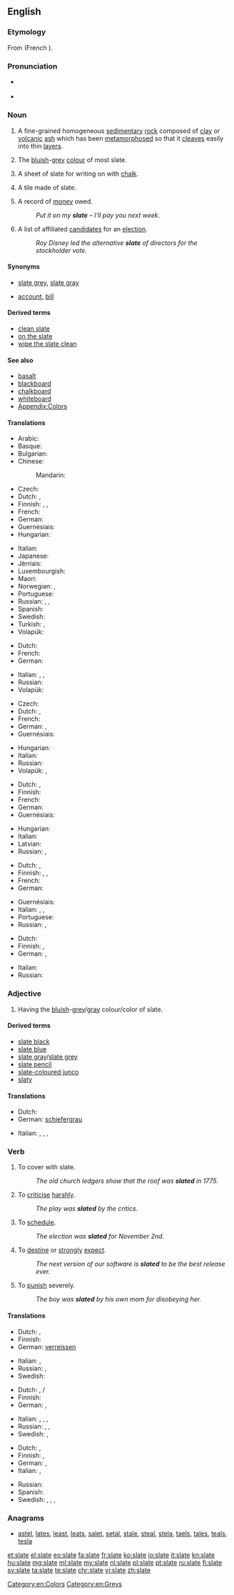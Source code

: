 {{wikipedia|Slate (disambiguation)}}
==English==

===Etymology===
From {{etyl|fro|en}} {{term|esclate|lang=fro}} (French {{term|éclat|lang=fr}}).

===Pronunciation===
* {{IPA|/sleɪt/}} {{X-SAMPA|/sleIt/}}
* {{rhymes|eɪt}}

===Noun===
{{wikipedia}}
{{en-noun}}

# {{context|uncountable|lang=en}} A fine-grained homogeneous [[sedimentary]] [[rock]] composed of [[clay]] or [[volcanic]] [[ash]] which has been [[metamorphose]]d so that it [[cleave]]s easily into thin [[layer]]s.
# {{context|uncountable|lang=en}} The [[bluish]]-[[grey]] [[colour]] of most slate.
#: {{color panel|708090}}
# {{context|countable|lang=en}} A sheet of slate for writing on with [[chalk]].
# {{context|countable|lang=en}} A tile made of slate.
# {{context|countable|lang=en}} A record of [[money]] owed.
#: ''Put it on my '''slate''' – I’ll pay you next week.''
# {{context|countable|lang=en}} A list of affiliated [[candidate]]s for an [[election]].
#: ''Roy Disney led the alternative '''slate''' of directors for the stockholder vote.''

====Synonyms====
* {{sense|colour/color}} [[slate grey]], [[slate gray]]
* {{sense|record of money owed}} [[account]], [[bill]]

====Derived terms====
* [[clean slate]]
* [[on the slate]]
* [[wipe the slate clean]]

====See also====
* [[basalt]]
* [[blackboard]]
* [[chalkboard]]
* [[whiteboard]]
* [[Appendix:Colors]]

====Translations====
{{trans-top|rock}}
* Arabic: {{t-|ar|أَرْدواز|m|tr='ardwāz}}
* Basque: {{t-|eu|arbela}}
* Bulgarian: {{t-|bg|шиста|f|sc=Cyrl}}
* Chinese:
*: Mandarin: {{t+|cmn|板岩|tr=bǎnyán|sc=Hani}}
* Czech: {{t+|cs|břidlice|f}}
* Dutch: {{t+|nl|lei|n}}, {{t+|nl|leisteen|n}}
* Finnish: {{t-|fi|liuskekivi}}, {{t-|fi|saviliuske}}, {{t+|fi|liuske}}
* French: {{t+|fr|ardoise|f}}
* German: {{t+|de|Schiefer|m}}
* Guernésiais: {{tø|roa-grn|dardaise|f}}
* Hungarian: {{t+|hu|pala}}
{{trans-mid}}
* Italian: {{t+|it|ardesia}}
* Japanese: {{t-|ja|石板|tr=[[せきばん]], sekiban|sc=Jpan}}
* Jèrriais: {{tø|roa-jer|ardouaise|f}}
* Luxembourgish: {{t-|lb|Lee|f}}
* Maori: {{t-|mi|mākoha}}
* Norwegian: {{t+|no|skifer|m}}, {{t-|no|skiferstein|m}}
* Portuguese: {{t-|pt|ardósia|f}}
* Russian: {{t+|ru|шифер|m|tr=šífer|sc=Cyrl}}, {{t-|ru|аспидный сланец|m|tr=aspídnyj slánec|sc=Cyrl}}, {{t+|ru|аспид|m|tr=aspíd|sc=Cyrl}}
* Spanish: {{t-|es|pizarra|f}}
* Swedish: {{t+|sv|skiffer|c}}
* Turkish: {{t+|tr|arduvaz}}, {{t-|tr|kayağantaş}}
* Volapük: {{t+|vo|slet}}
{{trans-bottom}}

{{trans-top|colour/color}}
* Dutch: {{t+|nl|leigrijs|n}}
* French: {{t+|fr|ardoise|f}}
* German: {{t-|de|Schiefergrau|n}}
{{trans-mid}}
* Italian: {{t+|it|ardesia}}, {{t+|it|grigio ardesia}}, {{t-|it|nero ardesia}}
* Russian: {{t+|ru|шифер|m|tr=šífer|sc=Cyrl}}
* Volapük: {{t-|vo|sletaköl}}
{{trans-bottom}}

{{trans-top|sheet of slate for writing on}}
* Czech: {{t-|cs|břidlicová tabulka|f}}
* Dutch: {{t+|nl|lei|n}}, {{t+|nl|schoolbord|n}}
* French: {{t+|fr|ardoise|f}}
* German: {{t+|de|Tafel}}, {{t+|de|Schiefertafel}}
* Guernésiais: {{tø|roa-grn|dardaise|f}}
{{trans-mid}}
* Hungarian: {{t-|hu|palatábla}}
* Italian: {{t+|it|lavagna|f}}
* Russian: {{t+|ru|грифельная доска|f|tr=grífelʹnaja doská|sc=Cyrl}}
* Volapük: {{t+|vo|sletot}}, {{t+|vo|sletagliv}}
{{trans-bottom}}

{{trans-top|tile}}
* Dutch: {{t+|nl|lei|n}}, {{t+|nl|leisteen|m}}
* Finnish: {{t-|fi|liuskekivi}}
* French: {{t+|fr|ardoise|f}}
* German: {{t-|de|Dachschiefer|m}}
* Guernésiais: {{tø|roa-grn|dardaise|f}}
{{trans-mid}}
* Hungarian: {{t+|hu|pala}}
* Italian: {{t-|it|tegola d'ardesia}}
* Latvian: {{t-|lv|šīferis|m}}
* Russian: {{t+|ru|шифер|m|tr=šífer|sc=Cyrl}}, {{t-|ru|шиферная плита|f|tr=šífernaja plitá|sc=Cyrl}}
{{trans-bottom}}

{{trans-top|record of money owed}}
* Dutch: {{t+|nl|bon}}, {{qualifier|Flemish}} {{t-|nl|poef|f}}
* Finnish: {{t+|fi|piikki}}, {{t+|fi|tili}}, {{t+|fi|lasku}}
* French: {{t+|fr|ardoise|f}}
* German: {{t-|de|Schuldentafel|f}} {{qualifier|''put something on the slate'': etwas [[anschreiben]]}}
{{trans-mid}}
* Guernésiais: {{tø|roa-grn|dardaise|f}}
* Italian: {{t-|it|conto aperto}}, {{t-|it|a credito}}, {{t+|it|conto}}
* Portuguese: {{t+|pt|conta|m}}
* Russian: {{t+|ru|счёт|m|tr=sčot|sc=Cyrl}}, {{t-|ru|долговая книга|f|tr=dolgovája kníga|sc=Cyrl}}
{{trans-bottom}}

{{trans-top|list of candidates for an election}}
* Dutch: {{t-|nl|kandidatenlijst|f}}
* Finnish: {{t-|fi|ehdokaslista}}, {{t+|fi|lista}}
* German: {{t+|de|Liste|f}}, {{t-|de|Kandidatenliste|f}}
{{trans-mid}}
* Italian: {{t-|it|lista candidati}}
* Russian: {{t+|ru|список|m|tr=spísok|sc=Cyrl}} {{qualifier|кандида́тов}}
{{trans-bottom}}

===Adjective===
{{en-adj|-}}

# Having the [[bluish]]-[[grey]]/[[gray]] colour/color of slate.

====Derived terms====
* [[slate black]]
* [[slate blue]]
* [[slate gray]]/[[slate grey]]
* [[slate pencil]]
* [[slate-coloured junco]]
* [[slaty]]

====Translations====
{{trans-top|bluish-grey/gray like slate}}
* Dutch: {{t+|nl|leigrijs}}
* German: [[schiefergrau]]
{{trans-mid}}
* Italian: {{t+|it|ardesia}}, {{t-|it|blu ardesia}}, {{t-|it|nero ardesia}}, {{t+|it|grigio ardesia}}
{{trans-bottom}}

===Verb===
{{en-verb|slates|slating|slated}}

# To cover with slate.
#: ''The old church ledgers show that the roof was '''slated''' in 1775.''
# {{context|chiefly|British|lang=en}} To [[criticise]] [[harshly]].
#: ''The play was '''slated''' by the critics.''
# {{context|chiefly|US|lang=en}} To [[schedule]].
#: ''The election was '''slated''' for November 2nd.''
# {{context|chiefly|US|lang=en}} To [[destine]] or [[strongly]] [[expect]].
#: ''The next version of our software is '''slated''' to be the best release ever.''
# To [[punish]] severely.
#: ''The boy was '''slated''' by his own mom for disobeying her.''

====Translations====
{{trans-top|criticise/criticize harshly}}
* Dutch: {{t+|nl|afmaken}}, {{t-|nl|met de grond gelijk maken}}
* Finnish: {{t+|fi|murskata}}
* German: [[verreissen]]
{{trans-mid}}
* Italian: {{t-|it|stroncare}}, {{t-|it|fare a pezzi}}
* Russian: {{t+|ru|раскритиковать|tr=raskritikovátʹ|sc=Cyrl}} {{pf.}}, {{t-|ru|[[устроить|устроить]] [[разнос]]|tr=ustróitʹ raznós}} {{pf.}}
* Swedish: {{t-|sv|fördöma}}
{{trans-bottom}}

{{trans-top|schedule}}
* Dutch: {{t+|nl|plannen}}, {{t+|nl|vastleggen}} {{t+|nl|op}}/{{t+|nl|voor}}
* Finnish: {{t-|fi|aikatauluttaa}}
* German: {{t-|de|ansetzen}}, {{t+|de|planen}}
{{trans-mid}}
* Italian: {{t+|it|programmare}}, {{t+|it|prevedere}}, {{t+|it|pianificare}}, {{t-|it|mettere in lista}}
* Russian: {{t+|ru|планировать|tr=planírovatʹ|sc=Cyrl}} {{impf}}, {{t+|ru|намечать|tr=namečátʹ|sc=Cyrl}} {{impf}}, {{t+|ru|назначать|tr=naznačátʹ|sc=Cyrl}} {{impf}}
* Swedish: {{t+|sv|planera}}, {{t-|sv|schemalägga}}
{{trans-bottom}}

{{trans-top|destine}}
* Dutch: {{t+|nl|voorzien}}, {{t-|nl|voorbestemmen}}
* Finnish: {{t+|fi|odottaa}}, {{t+|fi|uskoa}}
* German: {{t+|de|vorsehen}}, {{t+|de|bestimmen}}
* Italian: {{t-|it|destinare}}, {{t+|it|prevedere}}
{{trans-mid}}
* Russian: {{t+|ru|предназначать|tr=prednaznačátʹ|sc=Cyrl}} {{impf}}
* Spanish: {{t+|es|destinar}}
* Swedish: {{t+|sv|förutspå}}, {{t+|sv|förutse}}, {{t+|sv|förutsäga}}, {{t+|sv|förvänta}}
{{trans-bottom}}

===Anagrams===
* [[astel#English|astel]], [[lates#English|lates]], [[least#English|least]], [[leats#English|leats]], [[salet#English|salet]], [[setal#English|setal]], [[stale#English|stale]], [[steal#English|steal]], [[stela#English|stela]], [[taels#English|taels]], [[tales#English|tales]], [[teals#English|teals]], [[tesla#English|tesla]]

[[Category:en:Colors]]
[[Category:en:Greys]]

[[et:slate]]
[[el:slate]]
[[eo:slate]]
[[fa:slate]]
[[fr:slate]]
[[ko:slate]]
[[io:slate]]
[[it:slate]]
[[kn:slate]]
[[hu:slate]]
[[mg:slate]]
[[ml:slate]]
[[my:slate]]
[[nl:slate]]
[[pl:slate]]
[[pt:slate]]
[[ru:slate]]
[[fi:slate]]
[[sv:slate]]
[[ta:slate]]
[[te:slate]]
[[chr:slate]]
[[vi:slate]]
[[zh:slate]]